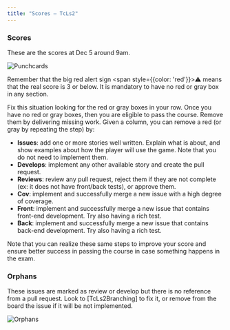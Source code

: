 ```yaml
---
title: "Scores — TcLs2"
---
```


### Scores

These are the scores at Dec 5 around 9am.

![Punchcards](/images/ls2/Punchcards-20191205.png)

Remember that the big red alert sign <span style={{color: 'red'}}>⚠️</span>
means that the real score is 3 or below.
It is mandatory to have no red or gray box in any section. 

Fix this situation looking for the red or gray boxes in your row. 
Once you have no red or gray boxes, then you are eligible to pass the course. 
Remove them by delivering missing work. Given a column, you can remove a red (or gray by repeating the step) by:
- **Issues**: add one or more stories well written. Explain what is about, and show examples about how the player will use the game. Note that you do not need to implement them.
- **Develops**: implement any other available story and create the pull request.
- **Reviews**: review any pull request, reject them if they are not complete (ex: it does not have front/back tests), or approve them.
- **Cov**: implement and successfully merge a new issue with a high degree of coverage.
- **Front**: implement and successfully merge a new issue that contains front-end development. Try also having a rich test.
- **Back**: implement and successfully merge a new issue that contains back-end development. Try also having a rich test.

Note that you can realize these same steps to improve your score and ensure better success in passing the course in case something happens in the exam.

### Orphans

These issues are marked as review or develop but there is no reference from a pull request.
Look to [TcLs2Branching] to fix it, or remove from the board the issue if 
it will be not implemented.

![Orphans](/images/ls2/Orphans-20191205.png)